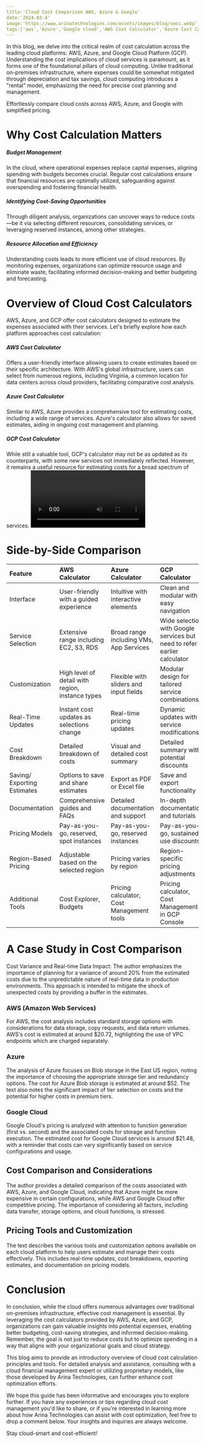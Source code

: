 ```yaml
---
title:'Cloud Cost Comparison AWS, Azure & Google'
date:'2024-03-4'
image:'https://www.arinatechnologies.com/assets/images/blog/smcc.webp'
tags:['aws','Azure','Google cloud','AWS Cost Calculator','Azure Cost Calculator','GCP Cost Calculator','Cost Comparison','Pricing tools']
---
```

In this blog, we delve into the critical realm of cost calculation across the leading cloud platforms: AWS, Azure, and Google Cloud Platform (GCP). Understanding the cost implications of cloud services is paramount, as it forms one of the foundational pillars of cloud computing. Unlike traditional on-premises infrastructure, where expenses could be somewhat mitigated through depreciation and tax savings, cloud computing introduces a "rental" model, emphasizing the need for precise cost planning and management.

Effortlessly compare cloud costs across AWS, Azure, and Google with simplified pricing.
# Why Cost Calculation Matters
##### Budget Management
In the cloud, where operational expenses replace capital expenses, aligning spending with budgets becomes crucial. Regular cost calculations ensure that financial resources are optimally utilized, safeguarding against overspending and fostering financial health.
##### Identifying Cost-Saving Opportunities
Through diligent analysis, organizations can uncover ways to reduce costs—be it via selecting different resources, consolidating services, or leveraging reserved instances, among other strategies.
##### Resource Allocation and Efficiency
Understanding costs leads to more efficient use of cloud resources. By monitoring expenses, organizations can optimize resource usage and eliminate waste, facilitating informed decision-making and better budgeting and forecasting.
# Overview of Cloud Cost Calculators
AWS, Azure, and GCP offer cost calculators designed to estimate the expenses associated with their services. Let's briefly explore how each platform approaches cost calculation:
##### AWS Cost Calculator
Offers a user-friendly interface allowing users to create estimates based on their specific architecture. With AWS's global infrastructure, users can select from numerous regions, including Virginia, a common location for data centers across cloud providers, facilitating comparative cost analysis.
##### Azure Cost Calculator
Similar to AWS, Azure provides a comprehensive tool for estimating costs, including a wide range of services. Azure's calculator also allows for saved estimates, aiding in ongoing cost management and planning.
##### GCP Cost Calculator
While still a valuable tool, GCP's calculator may not be as updated as its counterparts, with some new services not immediately reflected. However, it remains a useful resource for estimating costs for a broad spectrum of services.
<Video id="a_Z84_r6BLM" title="Cloud Cost Comparison:AWS,Azure,Google"/>
# Side-by-Side Comparison
|Feature|	AWS Calculator|	Azure Calculator|	GCP Calculator|
|:------|:----------------|:----------------|:----------------|
Interface|	User-friendly with a guided experience|	Intuitive with interactive elements|	Clean and modular with easy navigation|
Service Selection|	Extensive range including EC2, S3, RDS|	Broad range including VMs, App Services|	Wide selection with Google services but need to refer earlier calculator|
Customization|	High level of detail with region, instance types|	Flexible with sliders and input fields|	Modular design for tailored service combinations|
Real-Time Updates|	Instant cost updates as selections change|	Real-time pricing updates|	Dynamic updates with service modifications|
Cost Breakdown|	Detailed breakdown of costs|	Visual and detailed cost summary|	Detailed summary with potential discounts|
Saving/ Exporting Estimates|	Options to save and share estimates|	Export as PDF or Excel file|	Save and export functionality|
Documentation|	Comprehensive guides and FAQs|	Detailed documentation and support|	In-depth documentation and tutorials|
Pricing Models|	Pay-as-you-go, reserved, spot instances|	Pay-as-you-go, reserved instances|	Pay-as-you-go, sustained use discounts|
Region-Based Pricing|	Adjustable based on the selected region|	Pricing varies by region|	Region-specific pricing adjustments|
Additional Tools|	Cost Explorer, Budgets|	Pricing calculator, Cost Management tools|	Pricing calculator, Cost Management in GCP Console
# A Case Study in Cost Comparison
Cost Variance and Real-time Data Impact: The author emphasizes the importance of planning for a variance of around 20% from the estimated costs due to the unpredictable nature of real-time data in production environments. This approach is intended to mitigate the shock of unexpected costs by providing a buffer in the estimates.

### AWS (Amazon Web Services)
For AWS, the cost analysis includes standard storage options with considerations for data storage, copy requests, and data return volumes. AWS's cost is estimated at around $20.72, highlighting the use of VPC endpoints which are charged separately.

### Azure
The analysis of Azure focuses on Blob storage in the East US region, noting the importance of choosing the appropriate storage tier and redundancy options. The cost for Azure Blob storage is estimated at around $52. The text also notes the significant impact of tier selection on costs and the potential for higher costs in premium tiers.

### Google Cloud
Google Cloud's pricing is analyzed with attention to function generation (first vs. second) and the associated costs for storage and function execution. The estimated cost for Google Cloud services is around $21.48, with a reminder that costs can vary significantly based on service configurations and usage.

## Cost Comparison and Considerations
The author provides a detailed comparison of the costs associated with AWS, Azure, and Google Cloud, indicating that Azure might be more expensive in certain configurations, while AWS and Google Cloud offer competitive pricing. The importance of considering all factors, including data transfer, storage options, and cloud functions, is stressed.

## Pricing Tools and Customization
The text describes the various tools and customization options available on each cloud platform to help users estimate and manage their costs effectively. This includes real-time updates, cost breakdowns, exporting estimates, and documentation on pricing models.

# Conclusion
In conclusion, while the cloud offers numerous advantages over traditional on-premises infrastructure, effective cost management is essential. By leveraging the cost calculators provided by AWS, Azure, and GCP, organizations can gain valuable insights into potential expenses, enabling better budgeting, cost-saving strategies, and informed decision-making. Remember, the goal is not just to reduce costs but to optimize spending in a way that aligns with your organizational goals and cloud strategy.

This blog aims to provide an introductory overview of cloud cost calculation principles and tools. For detailed analysis and assistance, consulting with a cloud financial management expert or utilizing proprietary models, like those developed by Arina Technologies, can further enhance cost optimization efforts.

We hope this guide has been informative and encourages you to explore further. If you have any experiences or tips regarding cloud cost management you'd like to share, or if you're interested in learning more about how Arina Technologies can assist with cost optimization, feel free to drop a comment below. Your insights and inquiries are always welcome.

Stay cloud-smart and cost-efficient!
